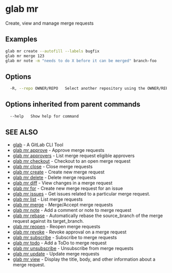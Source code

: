 # glab mr

Create, view and manage merge requests

## Examples

```bash
glab mr create --autofill --labels bugfix
glab mr merge 123
glab mr note -m "needs to do X before it can be merged" branch-foo

```

## Options

```bash
  -R, --repo OWNER/REPO   Select another repository using the OWNER/REPO or `GROUP/NAMESPACE/REPO` format or full URL or git URL
```

## Options inherited from parent commands

```bash
  --help   Show help for command
```

## SEE ALSO

- [glab](../../../) - A GitLab CLI Tool
- [glab mr approve](mr/approve) - Approve merge requests
- [glab mr approvers](mr/approvers) - List merge request eligible approvers
- [glab mr checkout](checkout) - Checkout to an open merge request
- [glab mr close](mr/close) - Close merge requests
- [glab mr create](mr/create) - Create new merge request
- [glab mr delete](mr/delete) - Delete merge requests
- [glab mr diff](mr/diff) - View changes in a merge request
- [glab mr for](mr/for) - Create new merge request for an issue
- [glab mr issues](mr/issues) - Get issues related to a particular merge request.
- [glab mr list](mr/list) - List merge requests
- [glab mr merge](mr/merge) - Merge/Accept merge requests
- [glab mr note](mr/note) - Add a comment or note to merge request
- [glab mr rebase](mr/rebase) - Automatically rebase the source_branch of the merge request against its target_branch.
- [glab mr reopen](mr/reopen) - Reopen merge requests
- [glab mr revoke](mr/revoke) - Revoke approval on a merge request
- [glab mr subscribe](mr/subscribe) - Subscribe to merge requests
- [glab mr todo](mr/todo) - Add a ToDo to merge request
- [glab mr unsubscribe](mr/unsubscribe) - Unsubscribe from merge requests
- [glab mr update](mr/update) - Update merge requests
- [glab mr view](mr/view) - Display the title, body, and other information about a merge request.
